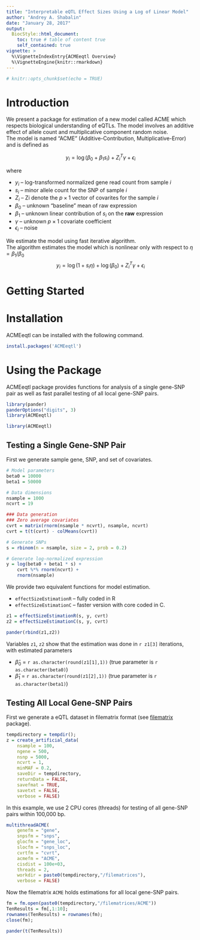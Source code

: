 ---
title: "Interpretable eQTL Effect Sizes Using a Log of Linear Model"
author: "Andrey A. Shabalin"
date: "January 28, 2017"
output:   
  BiocStyle::html_document:
    toc: true # table of content true
    self_contained: true
vignette: >
  %\VignetteIndexEntry{ACMEeqtl Overview}
  %\VignetteEngine{knitr::rmarkdown}
---

```{r setup, include=FALSE}
# knitr::opts_chunk$set(echo = TRUE)
```

# Introduction

We present a package for estimation of a new model called ACME
which respects biological understanding of eQTLs.
The model involves an additive effect of
allele count and multiplicative component random noise.\
The model is named "ACME" (Additive-Contribution, Multiplicative-Error) and is defined as

$$y_i = \log(\beta_0 + \beta_1 s_i) + Z_i^T \gamma + \epsilon_i$$

where 

* $y_i$ -- log-transformed normalized gene read count from sample $i$
* $s_i$ -- minor allele count for the SNP of sample $i$
* $Z_i$ -- Zi denote the $p \times 1$ vector of covarites for the sample $i$
* $\beta_0$ -- unknown "baseline" mean of raw expression
* $\beta_1$ -- unknown linear contribution of $s_i$ on the **raw** expression
* $\gamma$ -- unknown $p \times 1$ covariate coefficient
* $\epsilon_i$ -- noise

We estimate the model using fast iterative algorithm.\
The algorithm estimates the model which is nonlinear only with respect to $\eta = \beta_1 / \beta_0$
$$y_i = \log(1 + s_i \eta) + \log(\beta_0) + Z_i^T \gamma + \epsilon_i$$

# Getting Started

# Installation

ACMEeqtl can be installed with the following command.

```{r install, eval=FALSE}
install.packages('ACMEeqtl')
```

# Using the Package

ACMEeqtl package provides functions for analysis of a single gene-SNP pair as well as fast parallel testing of all local gene-SNP pairs.

```{r loadHidden, echo=FALSE, warning=FALSE, message=FALSE}
library(pander)
panderOptions("digits", 3)
library(ACMEeqtl)
```

```{r load}
library(ACMEeqtl)
```


## Testing a Single Gene-SNP Pair

First we generate sample gene, SNP, and set of covariates.

```{r singleInit}
# Model parameters
beta0 = 10000
beta1 = 50000

# Data dimensions
nsample = 1000
ncvrt = 19

### Data generation
### Zero average covariates
cvrt = matrix(rnorm(nsample * ncvrt), nsample, ncvrt)
cvrt = t(t(cvrt) - colMeans(cvrt))

# Generate SNPs
s = rbinom(n = nsample, size = 2, prob = 0.2)

# Generate log-normalized expression
y = log(beta0 + beta1 * s) + 
	cvrt %*% rnorm(ncvrt) + 
	rnorm(nsample)
```

We provide two equivalent functions for model estimation.

* `effectSizeEstimationR` -- fully coded in R
* `effectSizeEstimationC` -- faster version with core coded in C.

```{r singleEstim}
z1 = effectSizeEstimationR(s, y, cvrt)
z2 = effectSizeEstimationC(s, y, cvrt)

pander(rbind(z1,z2))
```

Variables `z1`, `z2` show that the estimation was done in `r z1[3]` iterations, with estimated parameters

* $\hat\beta_0$ = `r as.character(round(z1[1],1))` (true parameter is `r as.character(beta0)`)
* $\hat\beta_1$ = `r as.character(round(z1[2],1))` (true parameter is `r as.character(beta1)`)
 
## Testing All Local Gene-SNP Pairs

First we generate a eQTL dataset in filematrix format 
(see [filematrix](https://cran.r-project.org/web/packages/filematrix/index.html) package).

```{r eqtlInit}
tempdirectory = tempdir();
z = create_artificial_data(
    nsample = 100,
    ngene = 500,
    nsnp = 5000,
    ncvrt = 1,
    minMAF = 0.2,
    saveDir = tempdirectory,
    returnData = FALSE,
    savefmat = TRUE,
    savetxt = FALSE,
    verbose = FALSE)
```

In this example, we use 2 CPU cores (threads) for testing of all gene-SNP pairs within 100,000 bp.

```{r eqtlEstim}
multithreadACME(
    genefm = "gene",
    snpsfm = "snps",
    glocfm = "gene_loc",
    slocfm = "snps_loc",
    cvrtfm = "cvrt",
    acmefm = "ACME",
    cisdist = 100e+03, 
    threads = 2,
    workdir = paste0(tempdirectory,"/filematrices"),
    verbose = FALSE)
```

Now the filematrix `ACME` holds estimations for all local gene-SNP pairs.

```{r eqtlLool}
fm = fm.open(paste0(tempdirectory,"/filematrices/ACME"))
TenResults = fm[,1:10];
rownames(TenResults) = rownames(fm);
close(fm);

pander(t(TenResults))
```
